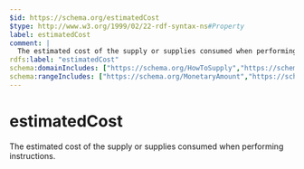 ```yaml
---
$id: https://schema.org/estimatedCost
$type: http://www.w3.org/1999/02/22-rdf-syntax-ns#Property
label: estimatedCost
comment: |
  The estimated cost of the supply or supplies consumed when performing instructions.
rdfs:label: "estimatedCost"
schema:domainIncludes: ["https://schema.org/HowToSupply","https://schema.org/HowTo"]
schema:rangeIncludes: ["https://schema.org/MonetaryAmount","https://schema.org/Text"]
---
```


# estimatedCost

The estimated cost of the supply or supplies consumed when performing instructions.

